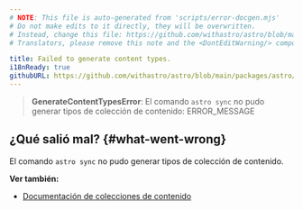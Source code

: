 ```yaml
---
# NOTE: This file is auto-generated from 'scripts/error-docgen.mjs'
# Do not make edits to it directly, they will be overwritten.
# Instead, change this file: https://github.com/withastro/astro/blob/main/packages/astro/src/core/errors/errors-data.ts
# Translators, please remove this note and the <DontEditWarning/> component.

title: Failed to generate content types.
i18nReady: true
githubURL: https://github.com/withastro/astro/blob/main/packages/astro/src/core/errors/errors-data.ts
---
```


> **GenerateContentTypesError**: El comando `astro sync` no pudo generar tipos de colección de contenido: ERROR_MESSAGE

## ¿Qué salió mal? \{#what-went-wrong\}

El comando `astro sync` no pudo generar tipos de colección de contenido.

**Ver también:**

-  [Documentación de colecciones de contenido](/es/guides/content-collections/)
